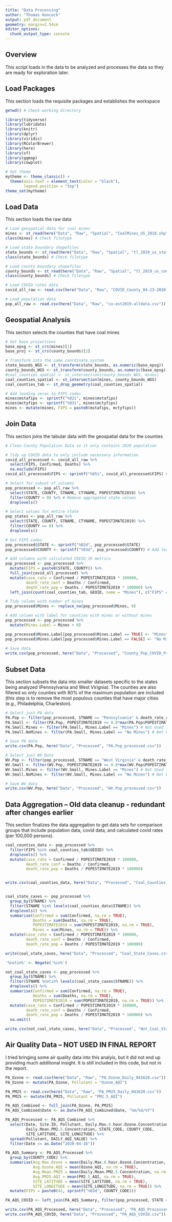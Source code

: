 ```yaml
---
title: "Data Processing"
author: "Thomas Hancock"
output: pdf_document
geometry: margin=2.54cm
editor_options: 
  chunk_output_type: console
---
```


## Overview
This script loads in the data to be analyzed and processes the data so they are ready for exploration later.

## Load Packages
This section loads the requisite packages and establishes the workspace

```r

getwd() # Check working directory

library(tidyverse)
library(lubridate)
library(knitr)
library(dplyr)
library(viridis)
library(RColorBrewer)
library(here)
library(sf)
library(ggmap)
library(cowplot)

# Set theme
mytheme <- theme_classic() +
  theme(axis.text = element_text(color = "black"), 
        legend.position = "top")
theme_set(mytheme)

```

## Load Data
This section loads the raw data

```r

# Load geospatial data for coal mines
mines <- st_read(here("Data", "Raw", "Spatial", "CoalMines_US_2018.shp"))
class(mines) # Check filetype

# Load state boundary shapefiles
state_bounds <- st_read(here("Data", "Raw", "Spatial", "tl_2019_us_state.shp"))
class(state_bounds) # Check filetype

# Load county boundary shapefiles
county_bounds <- st_read(here("Data", "Raw", "Spatial", "tl_2019_us_county.shp"))
class(county_bounds) # Check filetype

```


```r

# Load COVID rates data
covid_all_raw <- read.csv(here("Data", "Raw", "COVID_County_04-23-2020.csv"))

# Load population data
pop_all_raw <- read.csv(here("Data", "Raw", "co-est2019-alldata.csv"))

```


## Geospatial Analysis
This section selects the counties that have coal mines

```r
# Set base projections 
base_epsg <- st_crs(mines)[1]
base_proj <- st_crs(county_bounds)[2]

# Transform into the same coordinate system
state_bounds_WGS <- st_transform(state_bounds, as.numeric(base_epsg))
county_bounds_WGS <- st_transform(county_bounds, as.numeric(base_epsg))
#coal_counties_spatial <- st_intersection(county_bounds_WGS, mines)
coal_counties_spatial <- st_intersection(mines, county_bounds_WGS)
coal_counties_tab <- st_drop_geometry(coal_counties_spatial)

# Add leading zeros to FIPS codes
mines$mstafips <- sprintf("%02i", mines$mstafips)
mines$mctyfips <- sprintf("%03i", mines$mctyfips)
mines <- mutate(mines, FIPS = paste0(mstafips, mctyfips))

```

## Join Data
This section joins the tabular data with the geospatial data for the counties

```r
# Clean County Population Data so it only contains 2019 population

# Tidy up COVID data to only include necessary information
covid_all_processed <- covid_all_raw %>%
  select(FIPS, Confirmed, Deaths) %>%
  na.exclude(FIPS)
covid_all_processed$FIPS <- sprintf("%05i", covid_all_processed$FIPS) # Convert to 5 digits

# Select for subset of columns
pop_processed <- pop_all_raw %>%
  select(STATE, COUNTY, STNAME, CTYNAME, POPESTIMATE2019) %>%
  filter(COUNTY > 0) %>% # Remove aggregated state values
  droplevels()

# Select values for entire state
pop_states <- pop_all_raw %>%
  select(STATE, COUNTY, STNAME, CTYNAME, POPESTIMATE2019) %>%
  filter(COUNTY == 0) %>%
  droplevels()

# Get FIPS codes
pop_processed$STATE <- sprintf("%02d", pop_processed$STATE)
pop_processed$COUNTY <- sprintf("%03d", pop_processed$COUNTY) # Add leading 0s to County code

# Add columns with calculated COVID-19 metrics
pop_processed <- pop_processed %>%  
  mutate(FIPS = paste0(STATE, COUNTY)) %>%
  full_join(covid_all_processed) %>%
  mutate(case_rate = Confirmed / POPESTIMATE2019 * 100000,
         death_rate_conf = Deaths / Confirmed,
         death_rate_pop = Deaths / POPESTIMATE2019 * 100000) %>%
  left_join(count(coal_counties_tab, GEOID, name = "Mines"), c("FIPS" = "GEOID"))

# Tidy column with number of mines
pop_processed$Mines <- replace_na(pop_processed$Mines, 0)

# Add column with label for counties with mines or without mines
pop_processed <- pop_processed %>%
  mutate(Mines.Label = Mines > 0)

pop_processed$Mines.Label[pop_processed$Mines.Label == TRUE] <- "Mines"
pop_processed$Mines.Label[pop_processed$Mines.Label == FALSE] <- "No Mines"
  
# Save data
write.csv(pop_processed, here("Data", "Processed", "County_Pop_COVID_Processed.csv"))

```

## Subset Data
This section subsets the data into smaller datasets specific to the states being analyzed (Pennsylvania and West Virignia). The counties are also filtered so only counties with 80% of the maximum population are included (this step is to remove the most populous counties that have major cities (e.g., Philadelphia, Charleston).

```r
# Select just PA data
PA.Pop <- filter(pop_processed, STNAME == "Pennsylvania" & death_rate_conf < 0.5)
PA.Small <- filter(PA.Pop, POPESTIMATE2019 <= 0.8*max(PA.Pop$POPESTIMATE2019))
PA.Small.Mines <- filter(PA.Small, Mines.Label == "Mines") # Not Used in Report
PA.Small.NoMines <- filter(PA.Small, Mines.Label == "No Mines") # Not Used in Report

# Save PA data
write.csv(PA.Pop, here("Data", "Processed", "PA.Pop_processed.csv"))

# Select just WV Data
WV.Pop <- filter(pop_processed, STNAME == "West Virginia" & death_rate_conf < 0.5)
WV.Small <- filter(WV.Pop, POPESTIMATE2019 <= 0.8*max(WV.Pop$POPESTIMATE2019))
WV.Small.Mines <- filter(WV.Small, Mines.Label == "Mines") # Not Used in Report
WV.Small.NoMines <- filter(WV.Small, Mines.Label == "No Mines") # Not Used in Report

# Save WV data
write.csv(WV.Pop, here("Data", "Processed", "WV.Pop_processed.csv"))
```

## Data Aggregation -- Old data cleanup - redundant after changes earlier
This section finalizes the data aggregation to get data sets for comparison groups that include population data, covid data, and calculated covid rates (per 100,000 persons).

```r
coal_counties_data <- pop_processed %>%
  filter(FIPS %in% coal_counties_tab$GEOID) %>%
  droplevels() %>%
  mutate(case_rate = Confirmed / POPESTIMATE2019 * 100000,
         death_rate_conf = Deaths / Confirmed,
         death_rate_pop = Deaths / POPESTIMATE2019 * 100000)


write.csv(coal_counties_data, here("Data", "Processed", "Coal_Counties_Data.csv"))


coal_state_cases <- pop_processed %>%
  group_by(STNAME) %>%
  filter(STNAME %in% levels(coal_counties_data$STNAME)) %>%
  droplevels() %>%
  summarise(Confirmed = sum(Confirmed, na.rm = TRUE),
            Deaths = sum(Deaths, na.rm = TRUE),
            POPESTIMATE2019 = sum(POPESTIMATE2019, na.rm = TRUE),
            Mines = sum(Mines, na.rm = TRUE)) %>%
  mutate(case_rate = Confirmed / POPESTIMATE2019 * 100000,
         death_rate_conf = Deaths / Confirmed,
         death_rate_pop = Deaths / POPESTIMATE2019 * 100000)

write(coal_state_cases, here("Data", "Processed", "Coal_State_Cases.csv"))

'%notin%' <- Negate('%in%')

not_coal_state_cases <- pop_processed %>%
  group_by(STNAME) %>%
  filter(STNAME %notin% levels(coal_state_cases$STNAME)) %>%
  droplevels() %>%
  summarise(Confirmed = sum(Confirmed, na.rm = TRUE),
            Deaths = sum(Deaths, na.rm = TRUE),
            POPESTIMATE2019 = sum(POPESTIMATE2019, na.rm = TRUE)) %>%
  mutate(case_rate = Confirmed / POPESTIMATE2019 * 100000,
         death_rate_conf = Deaths / Confirmed,
         death_rate_pop = Deaths / POPESTIMATE2019 * 100000) %>%
  na.omit()

write.csv(not_coal_state_cases, here("Data", "Processed", "Not_Coal_State_Cases.csv"))

```

## Air Quality Data -- NOT USED IN FINAL REPORT
I tried bringing some air quality data into this analyis, but it did not end up providing much additional insight. It is still included in this code, but not in the report.

```r

PA_Ozone <- read.csv(here("Data", "Raw", "PA_Ozone_Daily_041620.csv"))
PA_Ozone <- mutate(PA_Ozone, Pollutant = "Ozone_AQI")

PA_PM25 <- read.csv(here("Data", "Raw", "PA_PM25_Daily_041620.csv"))
PA_PM25 <- mutate(PA_PM25, Pollutant = "PM2.5_AQI")

PA_AQS_Combined <- full_join(PA_Ozone, PA_PM25)
PA_AQS_Combined$Date <- as.Date(PA_AQS_Combined$Date, "%m/%d/%Y")

PA_AQS_Processed <- PA_AQS_Combined %>%
  select(Date, Site.ID, Pollutant, Daily.Max.8.hour.Ozone.Concentration, DAILY_AQI_VALUE,
         Daily.Mean.PM2.5.Concentration, STATE_CODE, COUNTY_CODE,
         SITE_LATITUDE, SITE_LONGITUDE) %>%
  spread(Pollutant, DAILY_AQI_VALUE) %>%
  filter(Date <= as.Date("2020-04-16"))

PA_AQS_Summary <- PA_AQS_Processed %>%
  group_by(COUNTY_CODE) %>%
  summarise(Avg.Max.Ozone = mean(Daily.Max.8.hour.Ozone.Concentration, na.rm = TRUE),
            Avg.Ozone.AQI = mean(Ozone_AQI, na.rm = TRUE),
            Avg.Mean.PM25 = mean(Daily.Mean.PM2.5.Concentration, na.rm = TRUE),
            Avg.PM25.AQI = mean(PM2.5_AQI, na.rm = TRUE),
            SITE_LATITUDE = mean(SITE_LATITUDE, na.rm = TRUE),
            SITE_LONGITUDE = mean(SITE_LONGITUDE, na.rm = TRUE)) %>%
  mutate(FIPS = paste0(42, sprintf("%03d", COUNTY_CODE)))

PA_AQS_COVID <- left_join(PA_AQS_Summary, filter(pop_processed, STATE == 42))

write.csv(PA_AQS_Processed, here("Data", "Processed", "PA_AQS_Processed.csv"))
write.csv(PA_AQS_COVID, here("Data", "Processed", "PA_AQS_COVID.csv"))

```

